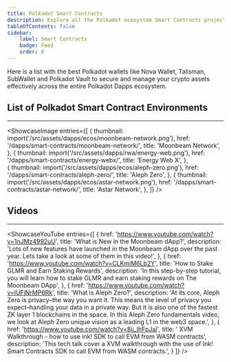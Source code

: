 ```yaml
---
title: Polkadot Smart Contracts 
description: Explore all the Polkadot ecosystem Smart Contracts projects.
tableOfContents: false
sidebar: 
    label: Smart Contracts
    badge: Feed
    order: 0
---
```



Here is a list with the best Polkadot wallets like Nova Wallet, Talisman, SubWallet and Polkadot Vault to secure and manage your crypto assets effectively across the entire Polkadot Dapps ecosystem.

## List of Polkadot Smart Contract Environments
----------------
<ShowcaseImage
  entries={[
        {
      thumbnail: import('/src/assets/dapps/ecos/moonbeam-network.png'),
      href: '/dapps/smart-contracts/moonbeam-network/',
      title: 'Moonbeam Network',
    },
                     {
      thumbnail: import('/src/assets/dapps/rwa/energy-web.png'),
      href: '/dapps/smart-contracts/energy-webx/',
      title: 'Energy Web X',
      },  
    {
      thumbnail: import('/src/assets/dapps/ecos/aleph-zero.png'),
      href: '/dapps/smart-contracts/aleph-zero/',
      title: 'Aleph Zero',
      },
              {
      thumbnail: import('/src/assets/dapps/ecos/astar-network.png'),
      href: '/dapps/smart-contracts/astar-network/',
      title: 'Astar Network',
    },
  ]}
/>

## Videos
----------------
<ShowcaseYouTube
  entries={[
    {
      href: 'https://www.youtube.com/watch?v=1nJMz4992uU',
      title: 'What is New in the Moonbeam dApp?',
      description: 'Lots of new features have launched in the Moonbeam dApp over the past year. Lets take a look at some of them in this video!',
    },
    {
      href: 'https://www.youtube.com/watch?v=CLKmiM6Lb2Y',
      title: 'How to Stake GLMR and Earn Staking Rewards',
      description: 'In this step-by-step tutorial, you will learn how to stake GLMR and earn staking rewards on The Moonbeam DApp',
    },
    {
      href: 'https://www.youtube.com/watch?v=lUFjNrMP6Rk',
      title: 'What is Aleph Zero?',
      description: 'At its core, Aleph Zero is privacy–the way you want it. This means the level of privacy you expect–handling your data in a private way. But it is also one of the fastest ZK layer 1 blockchains in the space. In this Aleph Zero fundamentals video, we look at Aleph Zero unique vision as a leading L1 in the web3 space.',
    },
        {
      href: 'https://www.youtube.com/watch?v=8ij_lhFpJaI',
      title: ' XVM Walkthrough - how to use ink! SDK to call EVM from WASM contracts',
      description: 'This tech talk cover a XVM walkthrough with the use of Ink! Smart Contracts SDK to call EVM from WASM contracts.',
    }
  ]}
/>